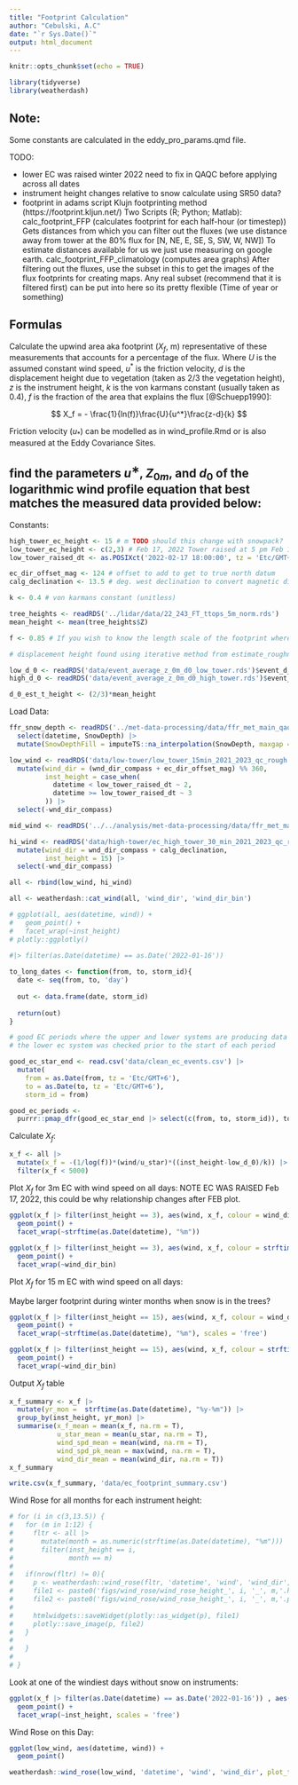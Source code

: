 ```yaml
---
title: "Footprint Calculation"
author: "Cebulski, A.C"
date: "`r Sys.Date()`"
output: html_document
---
```


```r
knitr::opts_chunk$set(echo = TRUE)

library(tidyverse)
library(weatherdash)
```

:::{.callout-important}
## Note:
Some constants are calculated in the eddy_pro_params.qmd file.
:::

TODO:

- lower EC was raised winter 2022 need to fix in QAQC before applying across all dates
- instrument height changes relative to snow calculate using SR50 data? 
- footprint in adams script Klujn footprinting method (https://footprint.kljun.net/)
Two Scripts (R; Python; Matlab):
calc_footprint_FFP (calculates footprint for each half-hour (or timestep))
Gets distances from which you can filter out the fluxes (we use distance away from tower at the 80% flux for [N, NE, E, SE, S, SW, W, NW])
To estimate distances available for us we just use measuring on google earth.
calc_footprint_FFP_climatology (computes area graphs)
After filtering out the fluxes, use the subset in this to get the images of the flux footprints for creating maps.
Any real subset (recommend that it is filtered first) can be put into here so its pretty flexible (Time of year or something)

## Formulas

Calculate the upwind area aka footprint ($X_f$, m) representative of these measurements that accounts for a percentage of the flux. Where $U$ is the assumed constant wind speed, $u^{*}$ is the friction velocity, $d$ is the displacement height due to vegetation (taken as 2/3 the vegetation height), $z$ is the instrument height, $k$ is the von karmans constant (usually taken as 0.4), $f$ is the fraction of the area that explains the flux [@Schuepp1990]:

$$
X_f = - \frac{1}{ln(f)}\frac{U}{u^*}\frac{z-d}{k}
$$ 

Friction velocity ($u_*$) can be modelled as in wind_profile.Rmd or is also measured at the Eddy Covariance Sites. 

## find the parameters $u^{∗}$, $Z_{0m}$, and $d_0$ of the logarithmic wind profile equation that best matches the measured data provided below:

Constants:

```r
high_tower_ec_height <- 15 # m TODO should this change with snowpack?
low_tower_ec_height <- c(2,3) # Feb 17, 2022 Tower raised at 5 pm Feb 17 (MST) aka 6 pm CDT / MDT
low_tower_raised_dt <- as.POSIXct('2022-02-17 18:00:00', tz = 'Etc/GMT+6')

ec_dir_offset_mag <- 124 # offset to add to get to true north datum
calg_declination <- 13.5 # deg. west declination to convert magnetic direction to true north by adding this

k <- 0.4 # von karmans constant (unitless) 

tree_heights <- readRDS('../lidar/data/22_243_FT_ttops_5m_norm.rds')
mean_height <- mean(tree_heights$Z)

f <- 0.85 # If you wish to know the length scale of the footprint where 85% of the flux is originating from, then f=0.85

# displacement height found using iterative method from estimate_roughness_displacement.rds

low_d_0 <- readRDS('data/event_average_z_0m_d0_low_tower.rds')$event_d_0
high_d_0 <- readRDS('data/event_average_z_0m_d0_high_tower.rds')$event_d_0

d_0_est_t_height <- (2/3)*mean_height

```

Load Data: 

```r

ffr_snow_depth <- readRDS('../met-data-processing/data/ffr_met_main_qaqc.rds') |> 
  select(datetime, SnowDepth) |> 
  mutate(SnowDepthFill = imputeTS::na_interpolation(SnowDepth, maxgap = 4*6))

low_wind <- readRDS('data/low-tower/low_tower_15min_2021_2023_qc_rough.rds') |> select(datetime, wnd_dir_compass = wind_dir_mag, u_star, wind = wind_speed) |> 
  mutate(wind_dir = (wnd_dir_compass + ec_dir_offset_mag) %% 360,
         inst_height = case_when(
           datetime < low_tower_raised_dt ~ 2,
           datetime >= low_tower_raised_dt ~ 3
         )) |> 
  select(-wnd_dir_compass)

mid_wind <- readRDS('../../analysis/met-data-processing/data/ffr_met_main.rds') |> select(datetime, US_WindSpeed_avg) 

hi_wind <- readRDS('data/high-tower/ec_high_tower_30_min_2021_2023_qc_rough.rds') |> select(datetime, wnd_dir_compass = wind_dir_mag, u_star, wind = wind_speed) |> 
  mutate(wind_dir = wnd_dir_compass + calg_declination,
         inst_height = 15) |> 
  select(-wnd_dir_compass)

all <- rbind(low_wind, hi_wind)

all <- weatherdash::cat_wind(all, 'wind_dir', 'wind_dir_bin')

# ggplot(all, aes(datetime, wind)) + 
#   geom_point() +
#   facet_wrap(~inst_height)
# plotly::ggplotly()
  
#|> filter(as.Date(datetime) == as.Date('2022-01-16')) 

to_long_dates <- function(from, to, storm_id){
  date <- seq(from, to, 'day')
  
  out <- data.frame(date, storm_id)
  
  return(out)
}

# good EC periods where the upper and lower systems are producing data
# the lower ec system was checked prior to the start of each period

good_ec_star_end <- read.csv('data/clean_ec_events.csv') |> 
  mutate(
    from = as.Date(from, tz = 'Etc/GMT+6'),
    to = as.Date(to, tz = 'Etc/GMT+6'),
    storm_id = from)

good_ec_periods <-
  purrr::pmap_dfr(good_ec_star_end |> select(c(from, to, storm_id)), to_long_dates)

```

Calculate $X_f$:

```r
x_f <- all |> 
  mutate(x_f = -(1/log(f))*(wind/u_star)*((inst_height-low_d_0)/k)) |> 
  filter(x_f < 5000)

```

Plot $X_f$ for 3m EC with wind speed on all days: 
NOTE EC WAS RAISED Feb 17, 2022, this could be why relationship changes after FEB plot.

```r
ggplot(x_f |> filter(inst_height == 3), aes(wind, x_f, colour = wind_dir_bin)) +
  geom_point() +
  facet_wrap(~strftime(as.Date(datetime), "%m"))
```

```r
ggplot(x_f |> filter(inst_height == 3), aes(wind, x_f, colour = strftime(as.Date(datetime), "%m"))) +
  geom_point() +
  facet_wrap(~wind_dir_bin)
```

Plot $X_f$ for 15 m EC with wind speed on all days: 

Maybe larger footprint during winter months when snow is in the trees? 

```r
ggplot(x_f |> filter(inst_height == 15), aes(wind, x_f, colour = wind_dir_bin)) +
  geom_point() +
  facet_wrap(~strftime(as.Date(datetime), "%m"), scales = 'free')
```
```r
ggplot(x_f |> filter(inst_height == 15), aes(wind, x_f, colour = strftime(as.Date(datetime), "%m"))) +
  geom_point() +
  facet_wrap(~wind_dir_bin)
```

Output $X_f$ table

```r
x_f_summary <- x_f |> 
  mutate(yr_mon =  strftime(as.Date(datetime), "%y-%m")) |> 
  group_by(inst_height, yr_mon) |> 
  summarise(x_f_mean = mean(x_f, na.rm = T),
            u_star_mean = mean(u_star, na.rm = T),
            wind_spd_mean = mean(wind, na.rm = T),
            wind_spd_pk_mean = max(wind, na.rm = T),
            wind_dir_mean = mean(wind_dir, na.rm = T))
x_f_summary

write.csv(x_f_summary, 'data/ec_footprint_summary.csv')

```


Wind Rose for all months for each instrument height:

```r
# for (i in c(3,13.5)) {
#   for (m in 1:12) {
#     fltr <- all |> 
#       mutate(month = as.numeric(strftime(as.Date(datetime), "%m"))) |> 
#       filter(inst_height == i,
#              month == m)
#     
#   if(nrow(fltr) != 0){
#     p <- weatherdash::wind_rose(fltr, 'datetime', 'wind', 'wind_dir', plot_title = paste('Height', i, "m", 'for', m))
#     file1 <- paste0('figs/wind_rose/wind_rose_height_', i, '_', m,'.html')
#     file2 <- paste0('figs/wind_rose/wind_rose_height_', i, '_', m,'.png')
# 
#     htmlwidgets::saveWidget(plotly::as_widget(p), file1)
#     plotly::save_image(p, file2)
#   }
# 
#   }
#   
# }
```

Look at one of the windiest days without snow on instruments:

```r
ggplot(x_f |> filter(as.Date(datetime) == as.Date('2022-01-16')) , aes(wind, x_f)) +
  geom_point() +
  facet_wrap(~inst_height, scales = 'free')
```

Wind Rose on this Day:

```r

ggplot(low_wind, aes(datetime, wind)) + 
  geom_point() 

weatherdash::wind_rose(low_wind, 'datetime', 'wind', 'wind_dir', plot_title = 'test')
```

